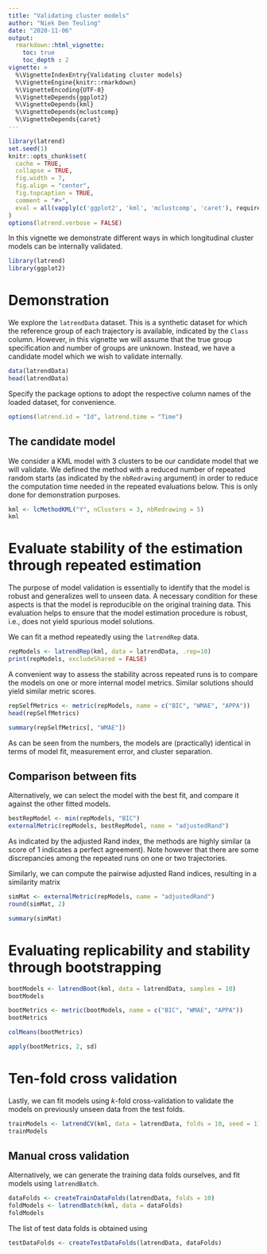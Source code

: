 ---
title: "Validating cluster models"
author: "Niek Den Teuling"
date: "2020-11-06"
output: 
  rmarkdown::html_vignette:
    toc: true
    toc_depth : 2  
vignette: >
  %\VignetteIndexEntry{Validating cluster models}
  %\VignetteEngine{knitr::rmarkdown}
  %\VignetteEncoding{UTF-8}
  %\VignetteDepends{ggplot2}
  %\VignetteDepends{kml}
  %\VignetteDepends{mclustcomp}
  %\VignetteDepends{caret}
---

```{r setup, include = FALSE}
library(latrend)
set.seed(1)
knitr::opts_chunk$set(
  cache = TRUE,
  collapse = TRUE,
  fig.width = 7,
  fig.align = "center",
  fig.topcaption = TRUE,
  comment = "#>",
  eval = all(vapply(c('ggplot2', 'kml', 'mclustcomp', 'caret'), requireNamespace, FUN.VALUE = TRUE, quietly = TRUE)) # needed to prevent errors for _R_CHECK_DEPENDS_ONLY_=true despite VignetteDepends declaration
)
options(latrend.verbose = FALSE)
```

In this vignette we demonstrate different ways in which longitudinal cluster models can be internally validated. 
```{r, results='hide',message=FALSE,warning=FALSE}
library(latrend)
library(ggplot2)
```

# Demonstration
We explore the `latrendData` dataset. This is a synthetic dataset for which the reference group of each trajectory is available, indicated by the `Class` column. However, in this vignette we will assume that the true group specification and number of groups are unknown. Instead, we have a candidate model which we wish to validate internally.
```{r}
data(latrendData)
head(latrendData)
```

Specify the package options to adopt the respective column names of the loaded dataset, for convenience.
```{r}
options(latrend.id = "Id", latrend.time = "Time")
```

## The candidate model
We consider a KML model with 3 clusters to be our candidate model that we will validate. We defined the method with a reduced number of repeated random starts (as indicated by the `nbRedrawing` argument) in order to reduce the computation time needed in the repeated evaluations below. This is only done for demonstration purposes.
```{r}
kml <- lcMethodKML("Y", nClusters = 3, nbRedrawing = 5)
kml
```

# Evaluate stability of the estimation through repeated estimation
The purpose of model validation is essentially to identify that the model is robust and generalizes well to unseen data. A necessary condition for these aspects is that the model is reproducible on the original training data. This evaluation helps to ensure that the model estimation procedure is robust, i.e., does not yield spurious model solutions.

We can fit a method repeatedly using the `latrendRep` data.
```{r}
repModels <- latrendRep(kml, data = latrendData, .rep=10)
print(repModels, excludeShared = FALSE)
```
A convenient way to assess the stability across repeated runs is to compare the models on one or more internal model metrics. Similar solutions should yield similar metric scores.
```{r}
repSelfMetrics <- metric(repModels, name = c("BIC", "WMAE", "APPA"))
head(repSelfMetrics)
```

```{r}
summary(repSelfMetrics[, "WMAE"])
```
As can be seen from the numbers, the models are (practically) identical in terms of model fit, measurement error, and cluster separation.

## Comparison between fits
Alternatively, we can select the model with the best fit, and compare it against the other fitted models.
```{r}
bestRepModel <- min(repModels, "BIC")
externalMetric(repModels, bestRepModel, name = "adjustedRand")
```
As indicated by the adjusted Rand index, the methods are highly similar (a score of 1 indicates a perfect agreement). Note however that there are some discrepancies among the repeated runs on one or two trajectories.

Similarly, we can compute the pairwise adjusted Rand indices, resulting in a similarity matrix
```{r}
simMat <- externalMetric(repModels, name = "adjustedRand")
round(simMat, 2)
```
```{r}
summary(simMat)
```


# Evaluating replicability and stability through bootstrapping
```{r}
bootModels <- latrendBoot(kml, data = latrendData, samples = 10)
bootModels
```

```{r}
bootMetrics <- metric(bootModels, name = c("BIC", "WMAE", "APPA"))
bootMetrics
```
```{r}
colMeans(bootMetrics)
```

```{r}
apply(bootMetrics, 2, sd)
```


# Ten-fold cross validation
Lastly, we can fit models using $k$-fold cross-validation to validate the models on previously unseen data from the test folds.

```{r}
trainModels <- latrendCV(kml, data = latrendData, folds = 10, seed = 1)
trainModels
```


## Manual cross validation
Alternatively, we can generate the training data folds ourselves, and fit models using `latrendBatch`.
```{r}
dataFolds <- createTrainDataFolds(latrendData, folds = 10)
foldModels <- latrendBatch(kml, data = dataFolds)
foldModels
```
The list of test data folds is obtained using
```{r}
testDataFolds <- createTestDataFolds(latrendData, dataFolds)
```

